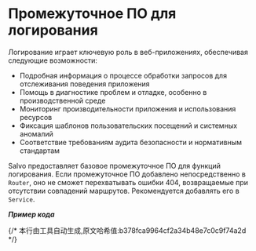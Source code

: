 # Промежуточное ПО для логирования

Логирование играет ключевую роль в веб-приложениях, обеспечивая следующие возможности:
- Подробная информация о процессе обработки запросов для отслеживания поведения приложения
- Помощь в диагностике проблем и отладке, особенно в производственной среде
- Мониторинг производительности приложения и использования ресурсов
- Фиксация шаблонов пользовательских посещений и системных аномалий
- Соответствие требованиям аудита безопасности и нормативным стандартам

Salvo предоставляет базовое промежуточное ПО для функций логирования. Если промежуточное ПО добавлено непосредственно в `Router`, оно не сможет перехватывать ошибки 404, возвращаемые при отсутствии совпадений маршрутов. Рекомендуется добавлять его в `Service`.

_**Пример кода**_


<Tabs>
  <Tab label="main.rs">
    <LoggingCode/>
  </Tab>
  <Tab label="Cargo.toml">
    <LoggingCargoCode/>
  </Tab>
</Tabs>
{/* 本行由工具自动生成,原文哈希值:b378fca9964cf2a34b48e7c0c9f74a2d */}